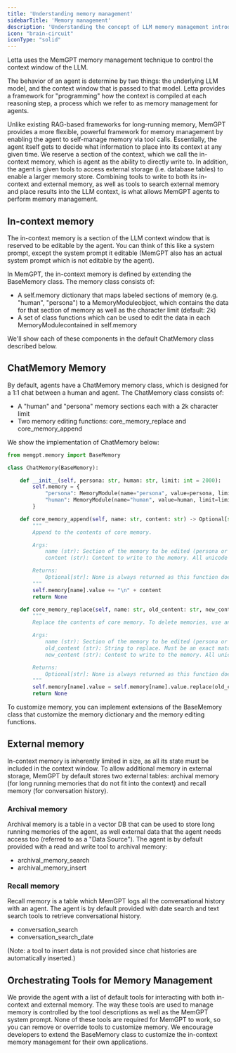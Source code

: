 ```yaml
---
title: 'Understanding memory management'
sidebarTitle: 'Memory management'
description: 'Understanding the concept of LLM memory management introduced in MemGPT'
icon: "brain-circuit"
iconType: "solid"
---
```


Letta uses the MemGPT memory management technique to control the context window of the LLM.

The behavior of an agent is determine by two things: the underlying LLM model, and the context window that is passed to that model.
Letta provides a framework for "programming" how the context is compiled at each reasoning step, a process which we refer to as memory management for agents.

Unlike existing RAG-based frameworks for long-running memory, MemGPT provides a more flexible, powerful framework for memory management by enabling the agent to self-manage memory via tool calls.
Essentially, the agent itself gets to decide what information to place into its context at any given time. We reserve a section of the context, which we call the in-context memory, which is agent as the ability to directly write to.
In addition, the agent is given tools to access external storage (i.e. database tables) to enable a larger memory store.
Combining tools to write to both its in-context and external memory, as well as tools to search external memory and place results into the LLM context, is what allows MemGPT agents to perform memory management.

## In-context memory

The in-context memory is a section of the LLM context window that is reserved to be editable by the agent.
You can think of this like a system prompt, except the system prompt it editable (MemGPT also has an actual system prompt which is not editable by the agent).

In MemGPT, the in-context memory is defined by extending the BaseMemory class. The memory class consists of:
* A self.memory dictionary that maps labeled sections of memory (e.g. "human", "persona") to a MemoryModuleobject, which contains the data for that section of memory as well as the character limit (default: 2k)
* A set of class functions which can be used to edit the data in each MemoryModulecontained in self.memory

We'll show each of these components in the default ChatMemory class described below.

## ChatMemory Memory
By default, agents have a ChatMemory memory class, which is designed for a 1:1 chat between a human and agent. The ChatMemory class consists of:
* A "human" and "persona" memory sections each with a 2k character limit
* Two memory editing functions: core_memory_replace and core_memory_append

We show the implementation of ChatMemory below:
```python
from memgpt.memory import BaseMemory

class ChatMemory(BaseMemory):

    def __init__(self, persona: str, human: str, limit: int = 2000):
        self.memory = {
            "persona": MemoryModule(name="persona", value=persona, limit=limit),
            "human": MemoryModule(name="human", value=human, limit=limit),
        }

    def core_memory_append(self, name: str, content: str) -> Optional[str]:
        """
        Append to the contents of core memory.

        Args:
            name (str): Section of the memory to be edited (persona or human).
            content (str): Content to write to the memory. All unicode (including emojis) are supported.

        Returns:
            Optional[str]: None is always returned as this function does not produce a response.
        """
        self.memory[name].value += "\n" + content
        return None

    def core_memory_replace(self, name: str, old_content: str, new_content: str) -> Optional[str]:
        """
        Replace the contents of core memory. To delete memories, use an empty string for new_content.

        Args:
            name (str): Section of the memory to be edited (persona or human).
            old_content (str): String to replace. Must be an exact match.
            new_content (str): Content to write to the memory. All unicode (including emojis) are supported.

        Returns:
            Optional[str]: None is always returned as this function does not produce a response.
        """
        self.memory[name].value = self.memory[name].value.replace(old_content, new_content)
        return None
```

To customize memory, you can implement extensions of the BaseMemory class that customize the memory dictionary and the memory editing functions.

## External memory

In-context memory is inherently limited in size, as all its state must be included in the context window.
To allow additional memory in external storage, MemGPT by default stores two external tables: archival memory (for long running memories that do not fit into the context) and recall memory (for conversation history).

### Archival memory
Archival memory is a table in a vector DB that can be used to store long running memories of the agent, as well external data that the agent needs access too (referred to as a "Data Source"). The agent is by default provided with a read and write tool to archival memory:
* archival_memory_search
* archival_memory_insert

### Recall memory
Recall memory is a table which MemGPT logs all the conversational history with an agent. The agent is by default provided with date search and text search tools to retrieve conversational history.
* conversation_search
* conversation_search_date

(Note: a tool to insert data is not provided since chat histories are automatically inserted.)

## Orchestrating Tools for Memory Management

We provide the agent with a list of default tools for interacting with both in-context and external memory.
The way these tools are used to manage memory is controlled by the tool descriptions as well as the MemGPT system prompt.
None of these tools are required for MemGPT to work, so you can remove or override tools to customize memory.
We encourage developers to extend the BaseMemory class to customize the in-context memory management for their own applications.

